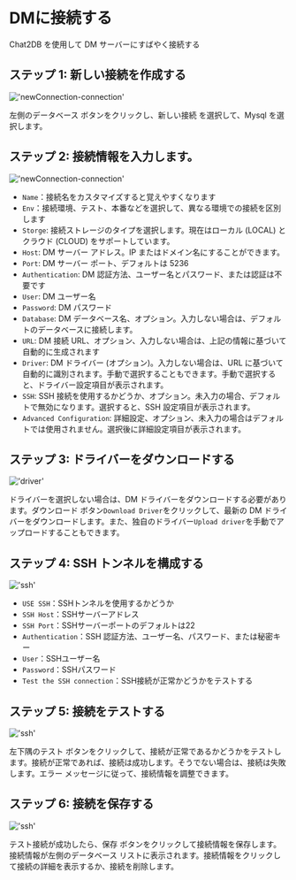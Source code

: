# DMに接続する

Chat2DB を使用して DM サーバーにすばやく接続する

## ステップ 1: 新しい接続を作成する

!['newConnection-connection'](/image/connection/dm1.png)

左側のデータベース ボタンをクリックし、新しい接続 を選択して、Mysql を選択します。

## ステップ 2: 接続情報を入力します。

!['newConnection-connection'](/image/connection/dm2.png)

- `Name`：接続名をカスタマイズすると覚えやすくなります
- `Env`：接続環境、テスト、本番などを選択して、異なる環境での接続を区別します
- `Storge`: 接続ストレージのタイプを選択します。現在はローカル (LOCAL) とクラウド (CLOUD) をサポートしています。
- `Host`: DM サーバー アドレス。IP またはドメイン名にすることができます。
- `Port`: DM サーバー ポート、デフォルトは 5236
- `Authentication`: DM 認証方法、ユーザー名とパスワード、または認証は不要です
- `User`: DM ユーザー名
- `Password`: DM パスワード
- `Database`: DM データベース名、オプション。入力しない場合は、デフォルトのデータベースに接続します。
- `URL`: DM 接続 URL、オプション、入力しない場合は、上記の情報に基づいて自動的に生成されます
- `Driver`: DM ドライバー (オプション)。入力しない場合は、URL に基づいて自動的に識別されます。手動で選択することもできます。手動で選択すると、ドライバー設定項目が表示されます。
- `SSH`: SSH 接続を使用するかどうか、オプション。未入力の場合、デフォルトで無効になります。選択すると、SSH 設定項目が表示されます。
- `Advanced Configuration`: 詳細設定、オプション、未入力の場合はデフォルトでは使用されません。選択後に詳細設定項目が表示されます。

## ステップ 3: ドライバーをダウンロードする

!['driver'](/image/connection/driver.png)

ドライバーを選択しない場合は、DM ドライバーをダウンロードする必要があります。ダウンロード ボタン`Download Driver`をクリックして、最新の DM ドライバーをダウンロードします。また、独自のドライバー`Upload driver`を手動でアップロードすることもできます。

## ステップ 4: SSH トンネルを構成する

!['ssh'](/image/connection/ssh.png)
- `USE SSH`：SSHトンネルを使用するかどうか
- `SSH Host`：SSHサーバーアドレス
- `SSH Port`：SSHサーバーポートのデフォルトは22
- `Authentication`：SSH 認証方法、ユーザー名、パスワード、または秘密キー
- `User`：SSHユーザー名
- `Password`：SSHパスワード
- `Test the SSH connection`：SSH接続が正常かどうかをテストする

## ステップ 5: 接続をテストする

!['ssh'](/image/connection/test.png)

左下隅のテスト ボタンをクリックして、接続が正常であるかどうかをテストします。接続が正常であれば、接続は成功します。そうでない場合は、接続は失敗します。エラー メッセージに従って、接続情報を調整できます。

## ステップ 6: 接続を保存する
!['ssh'](/image/connection/test.png)

テスト接続が成功したら、保存 ボタンをクリックして接続情報を保存します。接続情報が左側のデータベース リストに表示されます。接続情報をクリックして接続の詳細を表示するか、接続を削除します。

